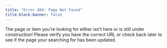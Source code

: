 ```yaml
---
title: "Error 404: Page Not Found"
title-block-banner: false
---
```


The page or item you’re looking for either isn’t here or is still under construction! Please verify you have the correct URL or check back later to see if the page your searching for has been updated.